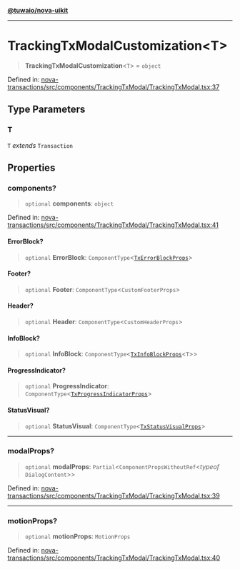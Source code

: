 [**@tuwaio/nova-uikit**](../../../README.md)

***

# TrackingTxModalCustomization\<T\>

> **TrackingTxModalCustomization**\<`T`\> = `object`

Defined in: [nova-transactions/src/components/TrackingTxModal/TrackingTxModal.tsx:37](https://github.com/TuwaIO/nova-uikit/blob/0264e04d7bd3af82117c3a9b03d510f8f3381744/packages/nova-transactions/src/components/TrackingTxModal/TrackingTxModal.tsx#L37)

## Type Parameters

### T

`T` *extends* `Transaction`

## Properties

### components?

> `optional` **components**: `object`

Defined in: [nova-transactions/src/components/TrackingTxModal/TrackingTxModal.tsx:41](https://github.com/TuwaIO/nova-uikit/blob/0264e04d7bd3af82117c3a9b03d510f8f3381744/packages/nova-transactions/src/components/TrackingTxModal/TrackingTxModal.tsx#L41)

#### ErrorBlock?

> `optional` **ErrorBlock**: `ComponentType`\<[`TxErrorBlockProps`](TxErrorBlockProps.md)\>

#### Footer?

> `optional` **Footer**: `ComponentType`\<`CustomFooterProps`\>

#### Header?

> `optional` **Header**: `ComponentType`\<`CustomHeaderProps`\>

#### InfoBlock?

> `optional` **InfoBlock**: `ComponentType`\<[`TxInfoBlockProps`](TxInfoBlockProps.md)\<`T`\>\>

#### ProgressIndicator?

> `optional` **ProgressIndicator**: `ComponentType`\<[`TxProgressIndicatorProps`](../interfaces/TxProgressIndicatorProps.md)\>

#### StatusVisual?

> `optional` **StatusVisual**: `ComponentType`\<[`TxStatusVisualProps`](TxStatusVisualProps.md)\>

***

### modalProps?

> `optional` **modalProps**: `Partial`\<`ComponentPropsWithoutRef`\<*typeof* `DialogContent`\>\>

Defined in: [nova-transactions/src/components/TrackingTxModal/TrackingTxModal.tsx:39](https://github.com/TuwaIO/nova-uikit/blob/0264e04d7bd3af82117c3a9b03d510f8f3381744/packages/nova-transactions/src/components/TrackingTxModal/TrackingTxModal.tsx#L39)

***

### motionProps?

> `optional` **motionProps**: `MotionProps`

Defined in: [nova-transactions/src/components/TrackingTxModal/TrackingTxModal.tsx:40](https://github.com/TuwaIO/nova-uikit/blob/0264e04d7bd3af82117c3a9b03d510f8f3381744/packages/nova-transactions/src/components/TrackingTxModal/TrackingTxModal.tsx#L40)
